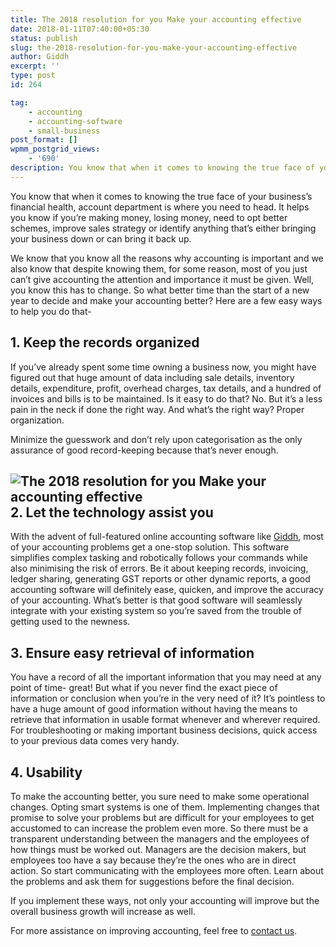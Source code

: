 ```yaml
---
title: The 2018 resolution for you Make your accounting effective
date: 2018-01-11T07:40:00+05:30
status: publish
slug: the-2018-resolution-for-you-make-your-accounting-effective
author: Giddh
excerpt: ''
type: post
id: 264

tag:
    - accounting
    - accounting-software
    - small-business
post_format: []
wpmm_postgrid_views:
    - '690'
description: You know that when it comes to knowing the true face of your business’s financial health, account department is where you need to head.
---
```

You know that when it comes to knowing the true face of your business’s financial health, account department is where you need to head. It helps you know if you’re making money, losing money, need to opt better schemes, improve sales strategy or identify anything that’s either bringing your business down or can bring it back up.

We know that you know all the reasons why accounting is important and we also know that despite knowing them, for some reason, most of you just can’t give accounting the attention and importance it must be given. Well, you know this has to change. So what better time than the start of a new year to decide and make your accounting better? Here are a few easy ways to help you do that-

**1. Keep the records organized**
---------------------------------

If you’ve already spent some time owning a business now, you might have figured out that huge amount of data including sale details, inventory details, expenditure, profit, overhead charges, tax details, and a hundred of invoices and bills is to be maintained. Is it easy to do that? No. But it’s a less pain in the neck if done the right way. And what’s the right way? Proper organization.

Minimize the guesswork and don’t rely upon categorisation as the only assurance of good record-keeping because that’s never enough.

<img class="wp-block-image size-large" src = "https://miro.medium.com/max/2112/1*3MMGeNHd7bejavnkCjgiIA.jpeg" alt="The 2018 resolution for you Make your accounting effective" />**2. Let the technology assist you**
------------------------------------

With the advent of full-featured online accounting software like [Giddh](https://giddh.com), most of your accounting problems get a one-stop solution. This software simplifies complex tasking and robotically follows your commands while also minimising the risk of errors. Be it about keeping records, invoicing, ledger sharing, generating GST reports or other dynamic reports, a good accounting software will definitely ease, quicken, and improve the accuracy of your accounting. What’s better is that good software will seamlessly integrate with your existing system so you’re saved from the trouble of getting used to the newness.

**3. Ensure easy retrieval of information**
-------------------------------------------

You have a record of all the important information that you may need at any point of time- great! But what if you never find the exact piece of information or conclusion when you’re in the very need of it? It’s pointless to have a huge amount of good information without having the means to retrieve that information in usable format whenever and wherever required. For troubleshooting or making important business decisions, quick access to your previous data comes very handy.

**4. Usability**
----------------

To make the accounting better, you sure need to make some operational changes. Opting smart systems is one of them. Implementing changes that promise to solve your problems but are difficult for your employees to get accustomed to can increase the problem even more. So there must be a transparent understanding between the managers and the employees of how things must be worked out. Managers are the decision makers, but employees too have a say because they’re the ones who are in direct action. So start communicating with the employees more often. Learn about the problems and ask them for suggestions before the final decision.

If you implement these ways, not only your accounting will improve but the overall business growth will increase as well.

For more assistance on improving accounting, feel free to [contact us](https://giddh.com).